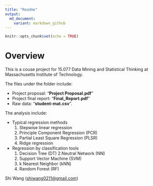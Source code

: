 ```yaml
---  
title: "Readme"
output: 
  md_document:
    variant: markdown_github
---
```


```r
knitr::opts_chunk$set(echo = TRUE)
```

# Overview

This is a couse project for 15.077 Data Mining and Statistical Thinking at Massachusetts Institute of Technology. 

The files under the folder include:

* Project proposal: "**Project Proposal.pdf**"
* Project final report: "**Final_Report.pdf**"
* Raw data: "**student-mat.csv**".

The analysis include:

* Typical regression methods
  1. Stepwise linear regression
  2. Principle Component Regression (PCR)
  3. Partial Least Square Regression (PLSR)
  4. Ridge regression

* Regression by classification tools
  1. Decision Tree (DT)
  2.Neutral Network (NN)
  3. Support Vector Machine (SVM)
  4. k Nearest Neighbor (kNN)
  5. Random Forest (RF)

Shi Wang (<shiwang0211@gmail.com>)
